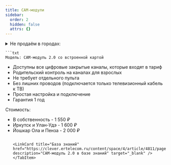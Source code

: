 ```yaml
---
title: CAM-модули
sidebar:
  order: 2
  hidden: false
  attrs: {}
---
```




<Tabs>
    <TabItem label="CAM-модуль 2.0">
        <details>
            <summary>
                Не продаём в городах:
            </summary>
            - Брянск
            - Екатеринбург
            - Краснодар
            - Красноярск
            - Курск
            - Липецк (в г. Моршанск и пос. Моршанского р-на)
            - Нижний Новгород
            - Рязань
            - Самара, Сызрань
            - Санкт-Петербург
            - Томск
            - Тула
        </details>

    ```txt
    Модель: CAM-модуль 2.0 со встроенной картой
- Доступны все цифровые закрытые каналы, которые входят в тариф
- Родительский контроль на каналах для взрослых
- Не требует отдельного пульта
- Без лишних проводов (подключается только телевизионный кабель к ТВ)
- Простая настройка и подключение
- Гарантия 1 год

Стоимость:
- В собственность - 1 550 ₽
- Иркутск и Улан-Удэ - 1 600 ₽
- Йошкар Ола и Пенза - 2 000 ₽
    ```

    <LinkCard title="База знаний" href="https://clever.ertelecom.ru/content/space/4/article/4811/page/0" description="CAM-модуль 2.0 в базе знаний" target="_blank" />
  </TabItem>
</Tabs>
